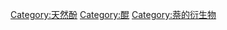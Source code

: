 {{Commonscat|Naphthoquinones}}

[[Category:天然酚|Category:天然酚]]
[[Category:醌|Category:醌]]
[[Category:萘的衍生物|Category:萘的衍生物]]